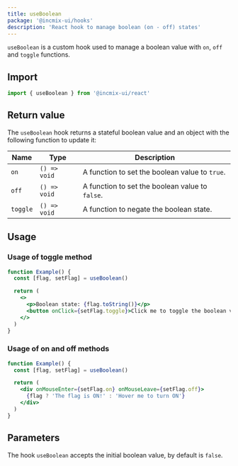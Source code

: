 ```yaml
---
title: useBoolean
package: '@incmix-ui/hooks'
description: 'React hook to manage boolean (on - off) states'
---
```


`useBoolean` is a custom hook used to manage a boolean value with `on`, `off`
and `toggle` functions.

## Import

```js
import { useBoolean } from '@incmix-ui/react'
```

## Return value

The `useBoolean` hook returns a stateful boolean value and an object with the
following function to update it:

| Name     | Type         | Description                                     |
| -------- | ------------ | ----------------------------------------------- |
| `on`     | `() => void` | A function to set the boolean value to `true`.  |
| `off`    | `() => void` | A function to set the boolean value to `false`. |
| `toggle` | `() => void` | A function to negate the boolean state.         |

## Usage

### Usage of toggle method

```jsx
function Example() {
  const [flag, setFlag] = useBoolean()

  return (
    <>
      <p>Boolean state: {flag.toString()}</p>
      <button onClick={setFlag.toggle}>Click me to toggle the boolean value</button>
    </>
  )
}
```

### Usage of on and off methods

```jsx
function Example() {
  const [flag, setFlag] = useBoolean()

  return (
    <div onMouseEnter={setFlag.on} onMouseLeave={setFlag.off}>
      {flag ? 'The flag is ON!' : 'Hover me to turn ON'}
    </div>
  )
}
```

## Parameters

The hook `useBoolean` accepts the initial boolean value, by default is `false`.
